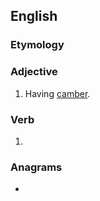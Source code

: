 ==English==
===Etymology===
{{suffix|en|camber|ed}}
===Adjective===
{{en-adj}}

# Having [[camber]].

===Verb===
{{head|en|verb form}}

# {{en-past of|camber}}

===Anagrams===
* {{anagrams|en|a=abcdeemr|embraced}}